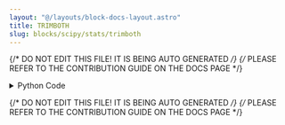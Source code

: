 ```yaml
---
layout: "@/layouts/block-docs-layout.astro"
title: TRIMBOTH
slug: blocks/scipy/stats/trimboth
---
```


{/* DO NOT EDIT THIS FILE! IT IS BEING AUTO GENERATED */}
{/* PLEASE REFER TO THE CONTRIBUTION GUIDE ON THE DOCS PAGE */}


<PythonDocsDisplay docstring={docstring} />
<details>
<summary>Python Code</summary>

```python
from flojoy import OrderedPair, flojoy, Matrix, Scalar
import numpy as np
from collections import namedtuple
from typing import Literal

import scipy.stats


@flojoy
def TRIMBOTH(
    default: OrderedPair | Matrix,
    proportiontocut: float = 0.1,
    axis: int = 0,
) -> OrderedPair | Matrix | Scalar:
    """The TRIMBOTH node is based on a numpy or scipy function.

    The description of that function is as follows:

        Slice off a proportion of items from both ends of an array.

        Slice off the passed proportion of items from both ends of the passed array
        (i.e., with 'proportiontocut' = 0.1, slices leftmost 10% and rightmost 10% of scores).
        The trimmed values are the lowest and highest ones.
        Slice off less if proportion results in a non-integer slice index (i.e. conservatively slices off 'proportiontocut').

    Parameters
    ----------
    a : array_like
        Data to trim.
    proportiontocut : float
        Proportion (in range 0-1) of total data set to trim of each end.
    axis : int or None, optional
        Axis along which to trim data.
        Default is 0.
        If None, compute over the whole array 'a'.

    Returns
    -------
    DataContainer
        type 'ordered pair', 'scalar', or 'matrix'
    """

    result = scipy.stats.trimboth(
        a=default.y,
        proportiontocut=proportiontocut,
        axis=axis,
    )

    if isinstance(result, np.ndarray):
        result = OrderedPair(x=default.x, y=result)
    else:
        assert isinstance(
            result, np.number | float | int
        ), f"Expected np.number, float or int for result, got {type(result)}"
        result = Scalar(c=float(result))

    return result

```

[Find this Flojoy Block on GitHub](https://github.com/flojoy-ai/blocks/blob/main/blocks/SCIPY/STATS/TRIMBOTH/TRIMBOTH.py)

</details>

{/* DO NOT EDIT THIS FILE! IT IS BEING AUTO GENERATED */}
{/* PLEASE REFER TO THE CONTRIBUTION GUIDE ON THE DOCS PAGE */}
